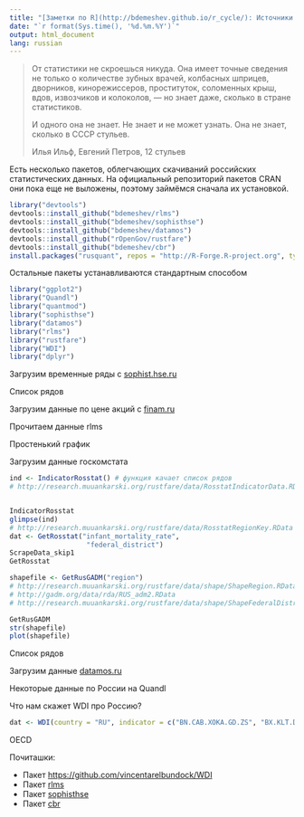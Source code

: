 ```yaml
---
title: "[Заметки по R](http://bdemeshev.github.io/r_cycle/): Источники данных о России"
date: "`r format(Sys.time(), '%d.%m.%Y')`"
output: html_document
lang: russian
---
```


> От статистики не скроешься никуда. Она имеет точные сведения не только о количестве зубных врачей, колбасных шприцев, дворников, кинорежиссеров, проституток, соломенных крыш, вдов, извозчиков и колоколов, --- но знает даже, сколько в стране статистиков.
> 
> И одного она не знает. Не знает и не может узнать. Она не знает, сколько в СССР стульев.
>
> Илья Ильф, Евгений Петров, 12 стульев


Есть несколько пакетов, облегчающих скачиваний российских статистических данных. На официальный репозиторий пакетов CRAN они пока еще не выложены, поэтому займёмся сначала их установкой.

```r
library("devtools")
devtools::install_github("bdemeshev/rlms")
devtools::install_github("bdemeshev/sophisthse")
devtools::install_github("bdemeshev/datamos")
devtools::install_github("rOpenGov/rustfare")
devtools::install_github("bdemeshev/cbr")
install.packages("rusquant", repos = "http://R-Forge.R-project.org", type = "source")
```

Остальные пакеты устанавливаются стандартным способом
```r
library("ggplot2")
library("Quandl")
library("quantmod")
library("sophisthse")
library("datamos")
library("rlms")
library("rustfare")
library("WDI")
library("dplyr")
```

Загрузим временные ряды с [sophist.hse.ru](http://sophist.hse.ru)


Список рядов


Загрузим данные по цене акций с [finam.ru](http://www.finam.ru)


Прочитаем данные rlms


Простенький график


Загрузим данные госкомстата

```r
ind <- IndicatorRosstat() # функция качает список рядов
# http://research.muuankarski.org/rustfare/data/RosstatIndicatorData.RData


IndicatorRosstat
glimpse(ind)
# http://research.muuankarski.org/rustfare/data/RosstatRegionKey.RData
dat <- GetRosstat("infant_mortality_rate",
                   "federal_district")
ScrapeData_skip1
GetRosstat

shapefile <- GetRusGADM("region")
# http://research.muuankarski.org/rustfare/data/shape/ShapeRegion.RData
# http://gadm.org/data/rda/RUS_adm2.RData
# http://research.muuankarski.org/rustfare/data/shape/ShapeFederalDistrict.RData

GetRusGADM
str(shapefile)
plot(shapefile)
```


Список рядов


Загрузим данные [datamos.ru](datamos.ru)


Некоторые данные по России на Quandl

Что нам скажет WDI про Россию?

```r
dat <- WDI(country = "RU", indicator = c("BN.CAB.XOKA.GD.ZS", "BX.KLT.DINV.WD.GD.ZS"), start = 2001, end = 2015)
```


OECD



Почиташки:

* Пакет [https://github.com/vincentarelbundock/WDI](https://github.com/vincentarelbundock/WDI)
* Пакет [rlms](https://github.com/bdemeshev/rlms)
* Пакет [sophisthse](https://github.com/bdemeshev/sophisthse)
* Пакет [cbr](https://github.com/bdemeshev/cbr)


